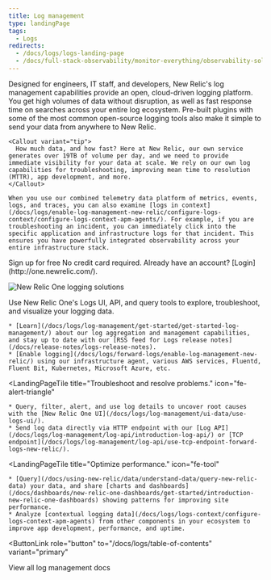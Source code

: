 ```yaml
---
title: Log management
type: landingPage
tags:
  - Logs
redirects:
  - /docs/logs/logs-landing-page
  - /docs/full-stack-observability/monitor-everything/observability-solutions/logs-context
---
```


<LandingPageHero>
  <HeroContent>
    Designed for engineers, IT staff, and developers, New Relic's log management capabilities provide an open, cloud-driven logging platform. You get high volumes of data without disruption, as well as fast response time on searches across your entire log ecosystem. Pre-built plugins with some of the most common open-source logging tools also make it simple to send your data from anywhere to New Relic.

    <Callout variant="tip">
      How much data, and how fast? Here at New Relic, our own service generates over 19TB of volume per day, and we need to provide immediate visibility for your data at scale. We rely on our own log capabilities for troubleshooting, improving mean time to resolution (MTTR), app development, and more.
    </Callout>

    When you use our combined telemetry data platform of metrics, events, logs, and traces, you can also examine [logs in context](/docs/logs/enable-log-management-new-relic/configure-logs-context/configure-logs-context-apm-agents/). For example, if you are troubleshooting an incident, you can immediately click into the specific application and infrastructure logs for that incident. This ensures you have powerfully integrated observability across your entire infrastructure stack.
  
  <ButtonGroup>
  <ButtonLink
  role="button"
  to="https://newrelic.com/signup"
  variant="primary"
  >
  Sign up for free
  </ButtonLink>
  </ButtonGroup>
  No credit card required. Already have an account? [Login](http://one.newrelic.com/).
  </HeroContent>

  ![New Relic One logging solutions](./images/logs-landing-page-prototype072020.png "New Relic One logging solutions")

  <figcaption>
    Use New Relic One's Logs UI, API, and query tools to explore, troubleshoot, and visualize your logging data.
  </figcaption>
</LandingPageHero>

<LandingPageTileGrid>
  <LandingPageTile
    title="Get started."
    icon="fe-check-square"
  >


    * [Learn](/docs/logs/log-management/get-started/get-started-log-management/) about our log aggregation and management capabilities, and stay up to date with our [RSS feed for Logs release notes](/docs/release-notes/logs-release-notes).
    * [Enable logging](/docs/logs/forward-logs/enable-log-management-new-relic/) using our infrastructure agent, various AWS services, Fluentd, Fluent Bit, Kubernetes, Microsoft Azure, etc.
  </LandingPageTile>

  <LandingPageTile
    title="Troubleshoot and resolve problems."
    icon="fe-alert-triangle"
  >


    * Query, filter, alert, and use log details to uncover root causes with the [New Relic One UI](/docs/logs/log-management/ui-data/use-logs-ui/).
    * Send log data directly via HTTP endpoint with our [Log API](/docs/logs/log-management/log-api/introduction-log-api/) or [TCP endpoint](/docs/logs/log-management/log-api/use-tcp-endpoint-forward-logs-new-relic/).
  </LandingPageTile>

  <LandingPageTile
    title="Optimize performance."
    icon="fe-tool"
  >


    * [Query](/docs/using-new-relic/data/understand-data/query-new-relic-data) your data, and share [charts and dashboards](/docs/dashboards/new-relic-one-dashboards/get-started/introduction-new-relic-one-dashboards) showing patterns for improving site performance.
    * Analyze [contextual logging data](/docs/logs/logs-context/configure-logs-context-apm-agents) from other components in your ecosystem to improve app development, performance, and uptime.
  </LandingPageTile>
</LandingPageTileGrid>

<ButtonLink
  role="button"
  to="/docs/logs/table-of-contents"
  variant="primary"
>
  View all log management docs
</ButtonLink>
